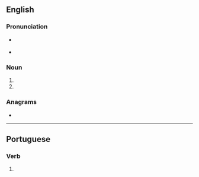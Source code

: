 ==English==

===Pronunciation===
* {{a|RP}} {{IPA|/zəʊ.ə/|lang=en}}
* {{a|GenAm}} {{IPA|/zoʊ.ə/|lang=en}}

===Noun===
{{head|en|noun plural form}}

# {{plural of|zoon|lang=en}}
# {{plural of|zoön|lang=en}}

===Anagrams===
* {{anagrams|en|AZO|azo|azo-}}

----

==Portuguese==

===Verb===
{{pt-verb-form}}

# {{pt-verb-form-of|zoar}}
